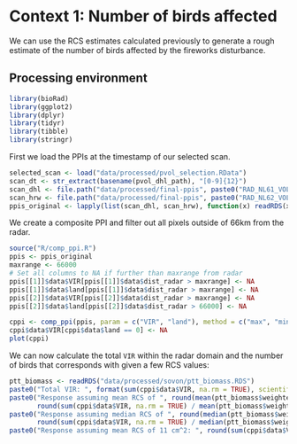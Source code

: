 # Context 1: Number of birds affected

We can use the RCS estimates calculated previously to generate a rough estimate of the number of birds affected by the fireworks disturbance.

## Processing environment

```r
library(bioRad)
library(ggplot2)
library(dplyr)
library(tidyr)
library(tibble)
library(stringr)
```

First we load the PPIs at the timestamp of our selected scan.

```r
selected_scan <- load("data/processed/pvol_selection.RData")
scan_dt <- str_extract(basename(pvol_dhl_path), "[0-9]{12}")
scan_dhl <- file.path("data/processed/final-ppis", paste0("RAD_NL61_VOL_NA_", scan_dt, "_ODIM.RDS"))
scan_hrw <- file.path("data/processed/final-ppis", paste0("RAD_NL62_VOL_NA_", scan_dt, "_ODIM.RDS"))
ppis_original <- lapply(list(scan_dhl, scan_hrw), function(x) readRDS(x))
```

We create a composite PPI and filter out all pixels outside of 66km from the radar.

```r
source("R/comp_ppi.R")
ppis <- ppis_original
maxrange <- 66000
# Set all columns to NA if further than maxrange from radar
ppis[[1]]$data$VIR[ppis[[1]]$data$dist_radar > maxrange] <- NA
ppis[[1]]$data$land[ppis[[1]]$data$dist_radar > maxrange] <- NA
ppis[[2]]$data$VIR[ppis[[2]]$data$dist_radar > maxrange] <- NA
ppis[[2]]$data$land[ppis[[2]]$data$dist_radar > 66000] <- NA

cppi <- comp_ppi(ppis, param = c("VIR", "land"), method = c("max", "min"), res = c(500, 500), )
cppi$data$VIR[cppi$data$land == 0] <- NA
plot(cppi)
```

We can now calculate the total `VIR` within the radar domain and the number of birds that corresponds with given a few RCS values:

```r
ptt_biomass <- readRDS("data/processed/sovon/ptt_biomass.RDS")
paste0("Total VIR: ", format(sum(cppi$data$VIR, na.rm = TRUE), scientific = TRUE))
paste0("Response assuming mean RCS of ", round(mean(ptt_biomass$weighted_mean_crs)), " cm^2: ", 
       round(sum(cppi$data$VIR, na.rm = TRUE) / mean(ptt_biomass$weighted_mean_crs)), " birds.")
paste0("Response assuming median RCS of ", round(median(ptt_biomass$weighted_mean_crs)), " cm^2: ", 
       round(sum(cppi$data$VIR, na.rm = TRUE) / median(ptt_biomass$weighted_mean_crs)), " birds.")
paste0("Response assuming mean RCS of 11 cm^2: ", round(sum(cppi$data$VIR, na.rm = TRUE) / 11), " birds.")
```
